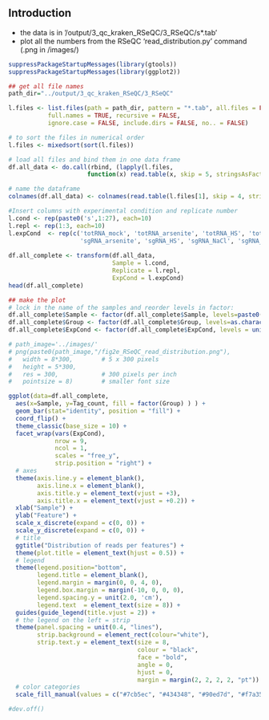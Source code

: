 
## Introduction

- the data is in '/output/3_qc_kraken_RSeQC/3_RSeQC/s*.tab'
- plot all the numbers from the RSeQC 'read_distribution.py' command (.png in /images/)

```r
suppressPackageStartupMessages(library(gtools))
suppressPackageStartupMessages(library(ggplot2))
```


```r
## get all file names
path_dir="../output/3_qc_kraken_RSeQC/3_RSeQC"

l.files <- list.files(path = path_dir, pattern = "*.tab", all.files = FALSE,
           full.names = TRUE, recursive = FALSE,                                    # full.names = TRUE
           ignore.case = FALSE, include.dirs = FALSE, no.. = FALSE)

# to sort the files in numerical order
l.files <- mixedsort(sort(l.files))

# load all files and bind them in one data frame
df.all_data <- do.call(rbind, (lapply(l.files, 
                      function(x) read.table(x, skip = 5, stringsAsFactors = FALSE, nrows=10, fill=TRUE, header=FALSE)[c(1,3)])))

# name the dataframe
colnames(df.all_data) <- colnames(read.table(l.files[1], skip = 4, stringsAsFactors = FALSE, nrows=10, fill=TRUE, header=TRUE)[c(1,3)])

#Insert columns with experimental condition and replicate number
l.cond <- rep(paste0('s',1:27), each=10)
l.repl <- rep(1:3, each=10)
l.expCond  <- rep(c('totRNA_mock', 'totRNA_arsenite', 'totRNA_HS', 'totRNA_NaCl', 'totRNA_UV', 
                    'sgRNA_arsenite', 'sgRNA_HS', 'sgRNA_NaCl', 'sgRNA_UV'), each=30)
  
df.all_complete <- transform(df.all_data,
                             Sample = l.cond,
                             Replicate = l.repl,
                             ExpCond = l.expCond)
head(df.all_complete)
```


```r
## make the plot
# lock in the name of the samples and reorder levels in factor:
df.all_complete$Sample <- factor(df.all_complete$Sample, levels=paste0('s',27:1))
df.all_complete$Group <- factor(df.all_complete$Group, levels=as.character(df.all_complete$Group[10:1]))
df.all_complete$ExpCond <- factor(df.all_complete$ExpCond, levels = unique(l.expCond))

# path_image='../images/'
# png(paste0(path_image,"/fig2e_RSeQC_read_distribution.png"),
#   width = 8*300,        # 5 x 300 pixels
#   height = 5*300,
#   res = 300,            # 300 pixels per inch
#   pointsize = 8)        # smaller font size

ggplot(data=df.all_complete,
  aes(x=Sample, y=Tag_count, fill = factor(Group) ) ) +
  geom_bar(stat="identity", position = "fill") +
  coord_flip() +
  theme_classic(base_size = 10) +
  facet_wrap(vars(ExpCond), 
             nrow = 9, 
             ncol = 1, 
             scales = "free_y", 
             strip.position = "right") +
  # axes
  theme(axis.line.y = element_blank(), 
        axis.line.x = element_blank(),     
        axis.title.y = element_text(vjust = +3),
        axis.title.x = element_text(vjust = +0.2)) +
  xlab("Sample") +  
  ylab("Feature") +  
  scale_x_discrete(expand = c(0, 0)) +
  scale_y_discrete(expand = c(0, 0)) +
  # title  
  ggtitle("Distribution of reads per features") + 
  theme(plot.title = element_text(hjust = 0.5)) + 
  # legend
  theme(legend.position="bottom", 
        legend.title = element_blank(), 
        legend.margin = margin(0, 0, 4, 0), 
        legend.box.margin = margin(-10, 0, 0, 0),
        legend.spacing.y = unit(2.0, 'cm'), 
        legend.text  = element_text(size = 8)) +
  guides(guide_legend(title.vjust = 2)) +
  # the legend on the left = strip
  theme(panel.spacing = unit(0.4, "lines"), 
        strip.background = element_rect(colour="white"),
        strip.text.y = element_text(size = 8, 
                                    colour = "black", 
                                    face = "bold",
                                    angle = 0,  
                                    hjust = 0, 
                                    margin = margin(2, 2, 2, 2, "pt")) ) +
  # color categories  
  scale_fill_manual(values = c("#7cb5ec", "#434348", "#90ed7d", "#f7a35c", "#8085e9", "#f15c80", "#e4d354", "#2b908f", "#f45b5b", "#91e8e1"), limits = rev(levels(df.all_complete$Group)) )

#dev.off()
```
